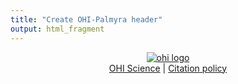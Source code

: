 ```yaml
---
title: "Create OHI-Palmyra header"
output: html_fragment
---
```

<p align = "center">
[![ohi logo](ohi_banner.png)](http://ohi-science.org)
<br>
[OHI Science](http://ohi-science.org) |
[Citation policy](http://ohi-science.org/citation-policy/)
</p>
